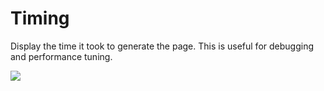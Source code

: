 # Timing

Display the time it took to generate the page. This is useful for debugging and performance tuning.

![](timing1.png)


<EnvConfig name="TIMING" init="false" values="true,false" />


